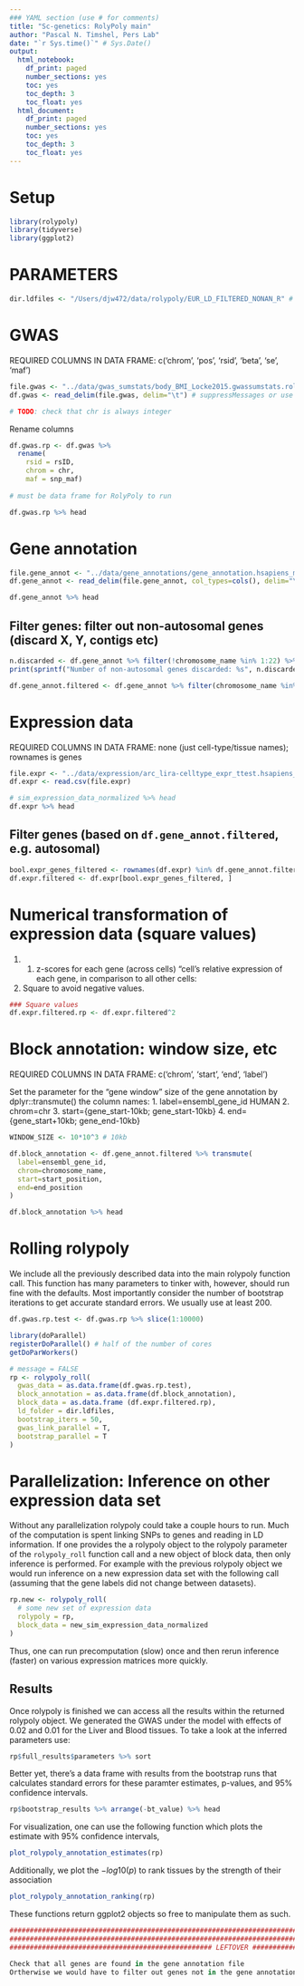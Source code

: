 ```yaml
---
### YAML section (use # for comments)
title: "Sc-genetics: RolyPoly main"
author: "Pascal N. Timshel, Pers Lab"
date: "`r Sys.time()`" # Sys.Date()
output:
  html_notebook: 
    df_print: paged
    number_sections: yes
    toc: yes
    toc_depth: 3
    toc_float: yes
  html_document:
    df_print: paged
    number_sections: yes
    toc: yes
    toc_depth: 3
    toc_float: yes
---
```


# Setup

```r
library(rolypoly)
library(tidyverse)
library(ggplot2)
```


# PARAMETERS

```r
dir.ldfiles <- "/Users/djw472/data/rolypoly/EUR_LD_FILTERED_NONAN_R" # Linkage disequilibrium files
```


# GWAS

REQUIRED COLUMNS IN DATA FRAME: c('chrom', 'pos', 'rsid', 'beta', 'se', 'maf')

```r
file.gwas <- "../data/gwas_sumstats/body_BMI_Locke2015.gwassumstats.rolypoly_fmt.tab.gz"
df.gwas <- read_delim(file.gwas, delim="\t") # suppressMessages or use "col_types=cols()"

# TODO: check that chr is always integer
```

Rename columns
```r
df.gwas.rp <- df.gwas %>% 
  rename(
    rsid = rsID,
    chrom = chr,
    maf = snp_maf) 
  
# must be data frame for RolyPoly to run

df.gwas.rp %>% head
```



# Gene annotation

```r
file.gene_annot <- "../data/gene_annotations/gene_annotation.hsapiens_mmusculus_unique_orthologs.GRCh37.ens_v91.txt.gz"
df.gene_annot <- read_delim(file.gene_annot, col_types=cols(), delim="\t") # suppressMessages or use "col_types=cols()"
```


```r
df.gene_annot %>% head
```

## Filter genes: filter out non-autosomal genes (discard X, Y, contigs etc)
```r
n.discarded <- df.gene_annot %>% filter(!chromosome_name %in% 1:22) %>% nrow()
print(sprintf("Number of non-autosomal genes discarded: %s", n.discarded))

df.gene_annot.filtered <- df.gene_annot %>% filter(chromosome_name %in% 1:22)
```


# Expression data

REQUIRED COLUMNS IN DATA FRAME: none (just cell-type/tissue names); rownames is genes

```r
file.expr <- "../data/expression/arc_lira-celltype_expr_ttest.hsapiens_orthologs.csv"
df.expr <- read.csv(file.expr)
```

```r
# sim_expression_data_normalized %>% head
df.expr %>% head
```


## Filter genes (based on `df.gene_annot.filtered`, e.g. autosomal)


```r
bool.expr_genes_filtered <- rownames(df.expr) %in% df.gene_annot.filtered$ensembl_gene_id
df.expr.filtered <- df.expr[bool.expr_genes_filtered, ]
```




# Numerical transformation of expression data (square values)

1. [only for non-ttest value]: Z-score (R scale)
    1. z-scores for each gene (across cells) "cell’s relative expression of each gene, in comparison to all other cells:
2. Square to avoid negative values.

```r
### Square values
df.expr.filtered.rp <- df.expr.filtered^2
```



# Block annotation: window size, etc

REQUIRED COLUMNS IN DATA FRAME: c('chrom', 'start', 'end', 'label')

Set the parameter for the "gene window" size of the gene annotation by dplyr::transmute() the column names:
  1. label=ensembl_gene_id HUMAN
  2. chrom=chr
  3. start={gene_start-10kb; gene_start-10kb}
  4. end={gene_start+10kb; gene_end-10kb}

```r
WINDOW_SIZE <- 10*10^3 # 10kb

df.block_annotation <- df.gene_annot.filtered %>% transmute(
  label=ensembl_gene_id,
  chrom=chromosome_name,
  start=start_position,
  end=end_position
)

df.block_annotation %>% head
```


# Rolling rolypoly

We include all the previously described data into the main rolypoly function call. This function has many parameters to tinker with, however, should run fine with the defaults. Most importantly consider the number of bootstrap iterations to get accurate standard errors. We usually use at least 200.

```r

df.gwas.rp.test <- df.gwas.rp %>% slice(1:10000)


```






```r
library(doParallel)
registerDoParallel() # half of the number of cores 
getDoParWorkers()
```




```r
# message = FALSE
rp <- rolypoly_roll(
  gwas_data = as.data.frame(df.gwas.rp.test),
  block_annotation = as.data.frame(df.block_annotation),
  block_data = as.data.frame (df.expr.filtered.rp),
  ld_folder = dir.ldfiles,
  bootstrap_iters = 50,
  gwas_link_parallel = T,
  bootstrap_parallel = T
)
```

# Parallelization: Inference on other expression data set

Without any parallelization rolypoly could take a couple hours to run. Much of the computation is spent linking SNPs to genes and reading in LD information. If one provides the a rolypoly object to the rolypoly parameter of the `rolypoly_roll` function call and a new object of block data, then only inference is performed. For example with the previous rolypoly object we would run inference on a new expression data set with the following call (assuming that the gene labels did not change between datasets).

```r
rp.new <- rolypoly_roll(
  # some new set of expression data
  rolypoly = rp,
  block_data = new_sim_expression_data_normalized
)
```

Thus, one can run precomputation (slow) once and then rerun inference (faster) on various expression matrices more quickly.


## Results

Once rolypoly is finished we can access all the results within the returned rolypoly object. We generated the GWAS under the model with effects of 0.02 and 0.01 for the Liver and Blood tissues. To take a look at the inferred parameters use:

```r
rp$full_results$parameters %>% sort
```

Better yet, there's a data frame with results from the bootstrap runs that calculates standard errors for these paramter estimates, p-values, and 95\% confidence intervals.

```r
rp$bootstrap_results %>% arrange(-bt_value) %>% head
```

For visualization, one can use the following function which plots the estimate with 95\% confidence intervals,

```r
plot_rolypoly_annotation_estimates(rp)
```

Additionally, we plot the $-log10(p)$ to rank tissues by the strength of their association

```r
plot_rolypoly_annotation_ranking(rp)
```

These functions return ggplot2 objects so free to manipulate them as such.









```r
########################################################################################################################
########################################################################################################################
################################################## LEFTOVER ############################################################

Check that all genes are found in the gene annotation file
Ortherwise we would have to filter out genes not in the gene annotation file...

```



















